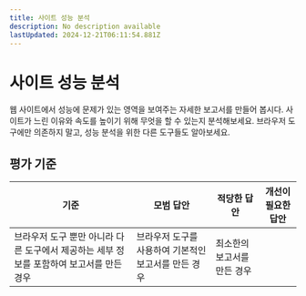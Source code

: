 ```yaml
---
title: 사이트 성능 분석
description: No description available
lastUpdated: 2024-12-21T06:11:54.881Z
---
```


# 사이트 성능 분석

웹 사이트에서 성능에 문제가 있는 영역을 보여주는 자세한 보고서를 만들어 봅시다. 사이트가 느린 이유와 속도를 높이기 위해 무엇을 할 수 있는지 분석해보세요. 브라우저 도구에만 의존하지 말고, 성능 분석을 위한 다른 도구들도 알아보세요.

## 평가 기준

기준 | 모범 답안 | 적당한 답안 | 개선이 필요한 답안
--- | --- | --- | ---
 | 브라우저 도구 뿐만 아니라 다른 도구에서 제공하는 세부 정보를 포함하여 보고서를 만든 경우 | 브라우저 도구를 사용하여 기본적인 보고서를 만든 경우 | 최소한의 보고서를 만든 경우

